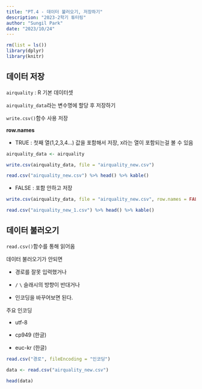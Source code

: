 ```yaml
---
title: "PT.4 - 데이터 불러오기, 저장하기"
description: "2023-2학기 튜터링"
author: "Sungil Park"
date: "2023/10/24"
---
```


```r
rm(list = ls())
library(dplyr)
library(knitr)
```

## 데이터 저장

`airquality` : R 기본 데이터셋

`airquality_data`라는 변수명에 할당 후 저장하기

`write.csv()`함수 사용 저장

**row.names**

-   TRUE : 첫째 열(1,2,3,4...) 값을 포함해서 저장, `X`라는 열이 포함되는걸 볼 수 있음

```r
airquality_data <- airquality

write.csv(airquality_data, file = "airquality_new.csv")
```

```r
read.csv("airquality_new.csv") %>% head() %>% kable()
```

-   FALSE : 포함 안하고 저장

```r
write.csv(airquality_data, file = "airquality_new.csv", row.names = FALSE)
```

```r
read.csv("airquality_new_1.csv") %>% head() %>% kable()
```

## 데이터 불러오기

`read.csv()`함수를 통해 읽어옴

데이터 불러오기가 안되면

-   경로를 잘못 입력했거나

-   `/` `\` 슬래시의 방향이 반대거나

-   인코딩을 바꾸어보면 된다.

주요 인코딩

-   utf-8

-   cp949 (한글)

-   euc-kr (한글)

```r
read.csv("경로", fileEncoding = "인코딩")
```

```r
data <- read.csv("airquality_new.csv")

head(data)
```
